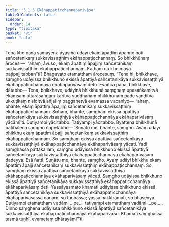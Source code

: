```yaml
---
title: "3.1.3 Ekāhappaṭicchannaparivāsa"
tableOfContents: false
sidebar:
  order: 14
type: "tipitaka"
basket: "vi"
book: "cula"
---
```



<DynamicBreadcrumb />

<Division number="102" book="cula" bookNo="4" page="108">

<Paragraph number="514" book="cula">
Tena kho pana samayena āyasmā udāyī ekaṃ āpattiṃ āpanno hoti sañcetanikaṃ sukkavissaṭṭhiṃ ekāhappaṭicchannaṃ. So bhikkhūnaṃ ārocesi—  “ahaṃ, āvuso, ekaṃ āpattiṃ āpajjiṃ sañcetanikaṃ sukkavissaṭṭhiṃ ekāhappaṭicchannaṃ. Kathaṃ nu kho mayā paṭipajjitabban”ti? Bhagavato etamatthaṃ ārocesuṃ. “Tena hi, bhikkhave, saṃgho udāyissa bhikkhuno ekissā āpattiyā sañcetanikāya sukkavissaṭṭhiyā ekāhappaṭicchannāya ekāhaparivāsaṃ detu. Evañca pana, bhikkhave, dātabbo—
</Paragraph>

<Paragraph number="515" book="cula">
Tena, bhikkhave, udāyinā bhikkhunā saṃghaṃ upasaṅkamitvā ekaṃsaṃ uttarāsaṅgaṃ karitvā vuḍḍhānaṃ bhikkhūnaṃ pāde vanditvā ukkuṭikaṃ nisīditvā añjaliṃ paggahetvā evamassa vacanīyo—  ‘ahaṃ, bhante, ekaṃ āpattiṃ āpajjiṃ sañcetanikaṃ sukkavissaṭṭhiṃ ekāhappaṭicchannaṃ. Sohaṃ, bhante, saṃghaṃ ekissā āpattiyā sañcetanikāya sukkavissaṭṭhiyā ekāhappaṭicchannāya ekāhaparivāsaṃ yācāmī’ti. Dutiyampi yācitabbo. Tatiyampi yācitabbo. Byattena bhikkhunā paṭibalena saṃgho ñāpetabbo—
</Paragraph>

</Division>
<Division number="103" book="cula" bookNo="4" page="108">

<Paragraph number="516" book="cula">
‘Suṇātu me, bhante, saṃgho. Ayaṃ udāyī bhikkhu ekaṃ āpattiṃ āpajji sañcetanikaṃ sukkavissaṭṭhiṃ ekāhappaṭicchannaṃ. So saṃghaṃ ekissā āpattiyā sañcetanikāya sukkavissaṭṭhiyā ekāhappaṭicchannāya ekāhaparivāsaṃ yācati. Yadi saṃghassa pattakallaṃ, saṃgho udāyissa bhikkhuno ekissā āpattiyā sañcetanikāya sukkavissaṭṭhiyā ekāhappaṭicchannāya ekāhaparivāsaṃ dadeyya. Esā ñatti.
</Paragraph>

<Paragraph number="517" book="cula">
Suṇātu me, bhante, saṃgho. Ayaṃ udāyī bhikkhu ekaṃ āpattiṃ āpajji sañcetanikaṃ sukkavissaṭṭhiṃ ekāhappaṭicchannaṃ. So saṃghaṃ ekissā āpattiyā sañcetanikāya sukkavissaṭṭhiyā ekāhappaṭicchannāya ekāhaparivāsaṃ yācati. Saṃgho udāyissa bhikkhuno ekissā āpattiyā sañcetanikāya sukkavissaṭṭhiyā ekāhappaṭicchannāya ekāhaparivāsaṃ deti. Yassāyasmato khamati udāyissa bhikkhuno ekissā āpattiyā sañcetanikāya sukkavissaṭṭhiyā ekāhappaṭicchannāya ekāhaparivāsassa dānaṃ, so tuṇhassa; yassa nakkhamati, so bhāseyya.
</Paragraph>

<Paragraph number="518" book="cula">
Dutiyampi etamatthaṃ vadāmi …pe…  tatiyampi etamatthaṃ vadāmi …pe… .
</Paragraph>

<Paragraph number="519" book="cula">
Dinno saṃghena udāyissa bhikkhuno ekissā āpattiyā sañcetanikāya sukkavissaṭṭhiyā ekāhappaṭicchannāya ekāhaparivāso. Khamati saṃghassa, tasmā tuṇhī, evametaṃ dhārayāmī’”ti.
</Paragraph>
</Division>